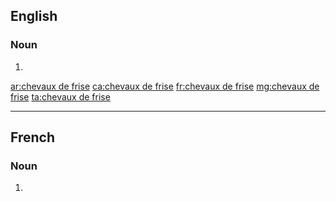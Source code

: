 ==English==

===Noun===
{{head|en|noun plural form}}

# {{plural of|cheval de frise|lang=en}}

[[ar:chevaux de frise]]
[[ca:chevaux de frise]]
[[fr:chevaux de frise]]
[[mg:chevaux de frise]]
[[ta:chevaux de frise]]

----

==French==

===Noun===
{{head|fr|noun plural form|g=m}}

# {{plural of|cheval de frise|lang=fr}}